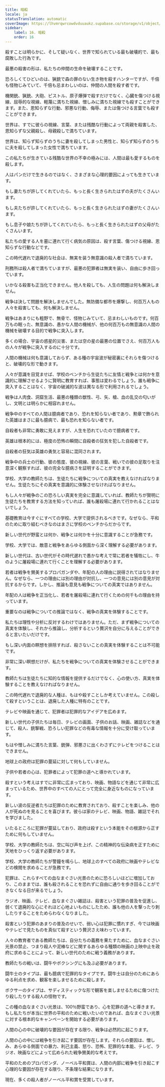 ```yaml
---
title: 暗殺
locale: ja
statusTranslation: automatic
coverImage: https://lhvmrqwrcowdvduuaukz.supabase.co/storage/v1/object/public/strapi-uploads/small_cover-educacion-fundamental.webp-2d51a7828a2b1309555be27f7e2a61a0.webp
sidebar:
    label: 16. 暗殺
    order: 16
---
```

殺すことは明らかに、そして疑いなく、世界で知られている最も破壊的で、最も腐敗した行為です。

最悪の殺害の形は、私たちの仲間の生命を破壊することです。

恐ろしくてひどいのは、猟銃で森の罪のない生き物を殺すハンターですが、千倍も怪物じみていて、千倍も忌まわしいのは、仲間の人間を殺す者です。

機関銃、猟銃、大砲、ピストル、原子爆弾で殺すだけでなく、心臓を傷つける視線、屈辱的な視線、軽蔑に満ちた視線、憎しみに満ちた視線でも殺すことができます。また、恩知らずな行動、邪悪な行動、侮辱、または傷つける言葉でも殺すことができます。

世界は、すでに彼らの視線、言葉、または残酷な行動によって両親を殺害した、恩知らずな父親殺し、母親殺しで満ちています。

世界は、知らず知らずのうちに妻を殺してしまった男性と、知らず知らずのうちに夫を殺してしまった女性で満ちています。

この私たちが生きている残酷な世界の不幸の極みには、人間は最も愛するものを殺します。

人はパンだけで生きるのではなく、さまざまな心理的要因によっても生きています。

もし妻たちが許してくれていたら、もっと長く生きられたはずの夫がたくさんいます。

もし夫たちが許してくれていたら、もっと長く生きられたはずの妻がたくさんいます。

もし息子や娘たちが許してくれていたら、もっと長く生きられたはずの父母がたくさんいます。

私たちの愛する人を墓に連れて行く病気の原因は、殺す言葉、傷つける視線、恩知らずな行動などです。

この時代遅れで退廃的な社会は、無実を装う無意識の殺人者で満ちています。

刑務所は殺人者で満ちていますが、最悪の犯罪者は無実を装い、自由に歩き回っています。

いかなる殺害も正当化できません。他人を殺しても、人生の問題は何も解決しません。

戦争は決して問題を解決しませんでした。無防備な都市を爆撃し、何百万人もの人々を殺害しても、何も解決しません。

戦争はあまりにも粗野で、無骨で、怪物じみていて、忌まわしいものです。何百万もの眠った、無意識の、愚かな人間の機械が、他の何百万もの無意識の人間の機械を破壊する目的で戦争に突入します。

多くの場合、宇宙の惑星的災害、または空の星の最悪の位置でさえ、何百万人もの人々が戦争に突入するのに十分です。

人間の機械は何も意識しておらず、ある種の宇宙波が秘密裏にそれらを傷つけると、破壊的な形で動きます。

人々が意識を目覚ませば、学校のベンチから生徒たちに友情と戦争とは何かを意識的に理解させるように賢明に教育すれば、事態は変わるでしょう。誰も戦争に突入することはなく、宇宙の破滅的な波は異なる形で利用されるでしょう。

戦争は人肉食、洞窟生活、最悪の種類の獣性、弓、矢、槍、血の乱交の匂いがし、文明とは明らかに相容れません。

戦争中のすべての人間は臆病者であり、恐れを知らない者であり、勲章で飾られた英雄はまさに最も臆病で、最も恐れを知らない者です。

自殺者も非常に勇敢に見えますが、人生を恐れていたので臆病者です。

英雄は根本的には、極度の恐怖の瞬間に自殺者の狂気を犯した自殺者です。

自殺者の狂気は英雄の勇気と容易に混同されます。

戦争中の兵士の行動、彼の態度、彼の視線、彼の言葉、戦いでの彼の足取りを注意深く観察すれば、彼の完全な臆病さを証明することができます。

学校、大学の教師たちは、生徒たちに戦争についての真実を教えなければなりません。生徒たちにその真実を意識的に体験させなければなりません。

もし人々が戦争のこの恐ろしい真実を完全に意識していれば、教師たちが賢明に生徒たちを教育する方法を知っていれば、誰も屠殺場に連れて行かれることはないでしょう。

基礎教育は今すぐにすべての学校、大学で提供されるべきです。なぜなら、平和のために取り組むべきなのはまさに学校のベンチからだからです。

新しい世代が野蛮とは何か、戦争とは何かを十分に意識することが急務です。

学校、大学では、敵意と戦争をあらゆる側面から深く理解する必要があります。

新しい世代は、古い世代がその時代遅れで愚かな考えで常に若者を犠牲にし、牛のように屠殺場に連れて行くことを理解する必要があります。

若者は戦争を賛美するプロパガンダや、年配の人の理由に説得されてはなりません。なぜなら、一つの理由には別の理由が対抗し、一つの意見には別の意見が対抗するからです。しかし、推論も意見も戦争についての真実ではありません。

年配の人は戦争を正当化し、若者を屠殺場に連れて行くための何千もの理由を持っています。

重要なのは戦争についての推論ではなく、戦争の真実を体験することです。

私たちは理性や分析に反対するわけではありません。ただ、まず戦争についての真実を体験し、それから推論し、分析するという贅沢を自分に与えることができると言いたいだけです。

もし深い内面の瞑想を排除すれば、殺さないことの真実を体験することは不可能です。

非常に深い瞑想だけが、私たちを戦争についての真実を体験させることができます。

教師たちは生徒たちに知的な情報を提供するだけでなく、心の使い方、真実を体験することを教えなければなりません。

この時代遅れで退廃的な人種は、もはや殺すことしか考えていません。この殺して殺すということは、退廃した人種に特有のことです。

テレビや映画を通じて、犯罪者は犯罪的なアイデアを広めます。

新しい世代の子供たちは毎日、テレビの画面、子供のお話、映画、雑誌などを通じて、殺人、銃撃戦、恐ろしい犯罪などの有毒な情報を十分に受け取っています。

もはや憎しみに満ちた言葉、銃弾、邪悪さに出くわさずにテレビをつけることはできません。

地球上の政府は犯罪の蔓延に対して何もしていません。

子供や若者の心は、犯罪者によって犯罪の道へと導かれています。

殺すという考えはすでに非常に広まっており、映画、物語などを通じて非常に広まっているため、世界中のすべての人にとって完全に身近なものになっています。

新しい波の反逆者たちは犯罪のために教育されており、殺すことを楽しみ、他の人が死ぬのを見ることを喜びます。彼らは家のテレビ、映画、物語、雑誌でそれを学びました。

いたるところに犯罪が蔓延しており、政府は殺すという本能をその根源から正すために何もしていません。

学校、大学の教師たちは、空に叫び声を上げ、この精神的な伝染病を正すために天地をひっくり返す必要があります。

学校、大学の教師たちが警鐘を鳴らし、地球上のすべての政府に映画やテレビなどの検閲を求めることが急務です。

犯罪は、これらすべての血なまぐさい光景のために恐ろしいほどに増加しており、このままでは、誰も殺されることを恐れずに自由に通りを歩き回ることができなくなる日が来るでしょう。

ラジオ、映画、テレビ、血なまぐさい雑誌は、殺害という犯罪の普及を促進し、弱くて退廃的な心にそれほど心地よいものにしたため、誰も他の人を撃ったり刺したりすることをためらわなくなりました。

殺害という犯罪のあまりの普及のせいで、弱い心は犯罪に慣れすぎ、今では映画やテレビで見たものを真似て殺すという贅沢さえ味わっています。

人々の教育者である教師たちは、自分たちの義務を果たすために、血なまぐさい光景の禁止、つまり殺人や泥棒などに関するあらゆる種類の映画の上映中止を政府に求めることによって、新しい世代のために戦う義務があります。

教師たちの戦いは、闘牛やボクシングにも及ぶ必要があります。

闘牛士のタイプは、最も臆病で犯罪的なタイプです。闘牛士は自分のためにあらゆる利点を求め、観客を楽しませるために殺します。

ボクサーのタイプは、サディスティックな形で観客を楽しませるために傷つけたり殺したりする殺人の怪物です。

この種の血なまぐさい光景は、100％野蛮であり、心を犯罪の道へと導きます。もし私たちが本当に世界の平和のために戦いたいのであれば、血なまぐさい光景に対する根本的なキャンペーンを開始する必要があります。

人間の心の中に破壊的な要因が存在する限り、戦争は必然的に起こります。

人間の心の中には戦争を引き起こす要因が存在します。それらの要因は、憎しみ、あらゆる側面での暴力、利己主義、怒り、恐怖、犯罪的な本能、テレビ、ラジオ、映画などによって広められた戦争賛美的な考えです。

平和のためのプロパガンダ、ノーベル平和賞は、人間の内部に戦争を引き起こす心理的な要因が存在する限り、不条理な結果になります。

現在、多くの殺人者がノーベル平和賞を受賞しています。

